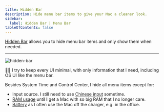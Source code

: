 ```yaml
---
title: Hidden Bar
description: Hide menu bar items to give your Mac a cleaner look.
sidebar:
  label: Hidden Bar | Menu Bar
tableOfContents: false
---
```




[Hidden Bar](https://apps.apple.com/app/hidden-bar/id1452453066) allows you to
hide menu bar items and only show them when needed.


<Tabs>
  <TabItem label="App Store" icon="apple">
    <DownloadAppStore url="https://apps.apple.com/app/hidden-bar/id1452453066" />
  </TabItem>
  <TabItem label="brew bundle" icon="homebrew">
    <BrewfileMas name="Hidden Bar" id={1452453066} />
  </TabItem>
</Tabs>

---

![hidden-bar](./hidden-bar.webp)

👨‍💻 I try to keep every UI minimal, with only information that I need, including OS UI like the menu bar.

Besides System Time and Control Center, I hide all menu items except for:

- Input source. I still need to use [Chinese input](/productivity/mac/squirrel) sometime.
- [RAM usage](/productivity/mac/stats) until I get a Mac with so big RAM that I no longer care.
- [Battery](/productivity/mac/stats) as I often use the Mac off the charger, e.g. in the office.
